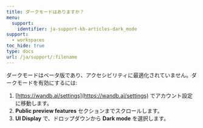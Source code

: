 ---
title: ダークモードはありますか？
menu:
  support:
    identifier: ja-support-kb-articles-dark_mode
support:
  - workspaces
toc_hide: true
type: docs
url: /ja/support/:filename
---
ダークモードはベータ版であり、アクセシビリティに最適化されていません。ダークモードを有効にするには:

1. [https://wandb.ai/settings](https://wandb.ai/settings) でアカウント設定に移動します。
2. **Public preview features** セクションまでスクロールします。
3. **UI Display** で、ドロップダウンから **Dark mode** を選択します。